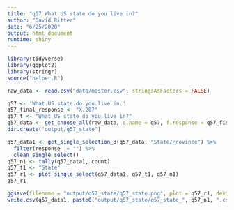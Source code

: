 ```yaml
---
title: "q57 What US state do you live in?"
author: "David Ritter"
date: "6/25/2020"
output: html_document
runtime: shiny
---
```


```r
library(tidyverse)
library(ggplot2)
library(stringr)
source("helper.R")
```

```r
raw_data <- read.csv("data/master.csv", stringsAsFactors = FALSE)
```

```r
q57 <- 'What.US.state.do.you.live.in.'
q57_final_response <- "X.207"
q57_t <- "What US state do you live in?"
q57_data <- get_choose_all(raw_data, q.name = q57, f.response = q57_final_response)
dir.create("output/q57_state")
```

```r
q57_data1 <- get_single_selection_3(q57_data, "State/Province") %>%
  filter(response != "") %>%
  clean_single_select()
q57_n1 <- tally(q57_data1, count)
q57_t1 <- "State"
q57_r1 <- plot_single_select(q57_data1, q57_t1, q57_n1)
q57_r1
```

```r
ggsave(filename = "output/q57_state/q57_state.png", plot = q57_r1, device = 'png')
write.csv(q57_data1, paste0("output/q57_state/q57_state_", q57_n1, ".csv"), row.names = FALSE)
```


